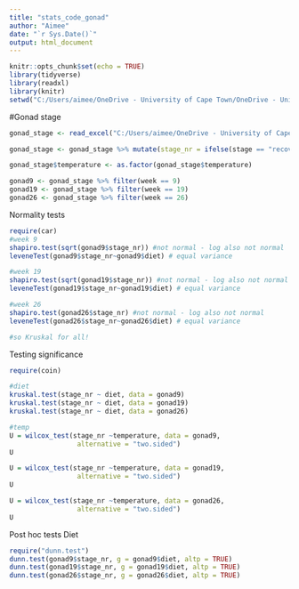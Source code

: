 ```yaml
---
title: "stats_code_gonad"
author: "Aimee"
date: "`r Sys.Date()`"
output: html_document
---
```


```r
knitr::opts_chunk$set(echo = TRUE)
library(tidyverse)
library(readxl)
library(knitr)  
setwd("C:/Users/aimee/OneDrive - University of Cape Town/OneDrive - University of Cape Town/msc_thesis/parechinus/data")
```

#Gonad stage
```r
gonad_stage <- read_excel("C:/Users/aimee/OneDrive - University of Cape Town/OneDrive - University of Cape Town/msc_thesis/parechinus/data/gonad_stage_MBH.xlsx")

gonad_stage <- gonad_stage %>% mutate(stage_nr = ifelse(stage == "recovery",1,ifelse(stage == "growing", 2, ifelse(stage == "premature",3,ifelse(stage == "mature", 4, ifelse(stage == "partly spent", 5,6))))))

gonad_stage$temperature <- as.factor(gonad_stage$temperature)

gonad9 <- gonad_stage %>% filter(week == 9)
gonad19 <- gonad_stage %>% filter(week == 19)
gonad26 <- gonad_stage %>% filter(week == 26)

```

Normality tests
```r
require(car)
#week 9
shapiro.test(sqrt(gonad9$stage_nr)) #not normal - log also not normal
leveneTest(gonad9$stage_nr~gonad9$diet) # equal variance

#week 19
shapiro.test(sqrt(gonad19$stage_nr)) #not normal - log also not normal
leveneTest(gonad19$stage_nr~gonad19$diet) # equal variance

#week 26
shapiro.test(gonad26$stage_nr) #not normal - log also not normal
leveneTest(gonad26$stage_nr~gonad26$diet) # equal variance

#so Kruskal for all!
```

Testing significance
```r
require(coin)

#diet
kruskal.test(stage_nr ~ diet, data = gonad9)
kruskal.test(stage_nr ~ diet, data = gonad19)
kruskal.test(stage_nr ~ diet, data = gonad26)

#temp
U = wilcox_test(stage_nr ~temperature, data = gonad9, 
                 alternative = "two.sided")
U

U = wilcox_test(stage_nr ~temperature, data = gonad19, 
                 alternative = "two.sided")
U

U = wilcox_test(stage_nr ~temperature, data = gonad26, 
                 alternative = "two.sided")
U

```

Post hoc tests
Diet
```r
require("dunn.test")
dunn.test(gonad9$stage_nr, g = gonad9$diet, altp = TRUE)
dunn.test(gonad19$stage_nr, g = gonad19$diet, altp = TRUE)
dunn.test(gonad26$stage_nr, g = gonad26$diet, altp = TRUE)
```




